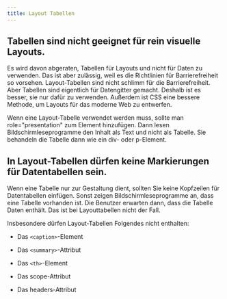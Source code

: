 ```yaml
---
title: Layout Tabellen
---
```



## Tabellen sind nicht geeignet für rein visuelle Layouts.

Es wird davon abgeraten, Tabellen für Layouts und nicht für Daten zu verwenden. Das ist aber zulässig, weil es die Richtlinien für
Barrierefreiheit so vorsehen. Layout-Tabellen sind nicht schlimm für die Barrierefreiheit. Aber Tabellen sind eigentlich für Datengitter
gemacht. Deshalb ist es besser, sie nur dafür zu verwenden. Außerdem ist CSS eine bessere Methode, um Layouts für das moderne Web zu
entwerfen.

Wenn eine Layout-Tabelle verwendet werden muss, sollte man role="presentation" zum Element hinzufügen. Dann lesen Bildschirmleseprogramme
den Inhalt als Text und nicht als Tabelle. Sie behandeln die Tabelle dann wie ein div- oder p-Element.

## In Layout-Tabellen dürfen keine Markierungen für Datentabellen sein.

Wenn eine Tabelle nur zur Gestaltung dient, sollten Sie keine Kopfzeilen für Datentabellen einfügen. Sonst zeigen Bildschirmleseprogramme
an, dass eine Tabelle vorhanden ist. Die Benutzer erwarten dann, dass die Tabelle Daten enthält. Das ist bei Layouttabellen nicht der Fall.

Insbesondere dürfen Layout-Tabellen Folgendes nicht enthalten:

- Das `<caption>`-Element

- Das `<summary>`-Attribut

- Das `<th>`-Element

- Das scope-Attribut

- Das headers-Attribut
